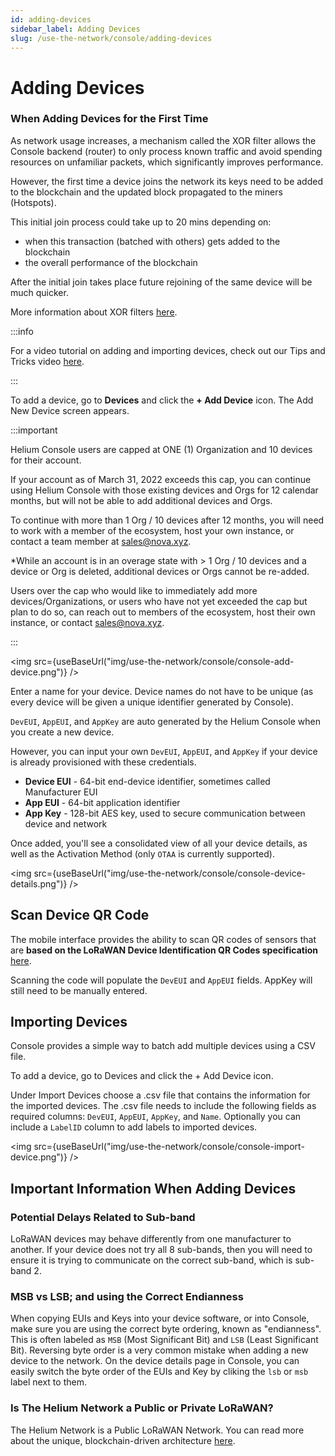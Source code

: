 ```yaml
---
id: adding-devices
sidebar_label: Adding Devices
slug: /use-the-network/console/adding-devices
---
```


# Adding Devices


### When Adding Devices for the First Time

As network usage increases, a mechanism called the XOR filter allows the Console
backend (router) to only process known traffic and avoid spending resources on
unfamiliar packets, which significantly improves performance.

However, the first time a device joins the network its keys need to be added to
the blockchain and the updated block propagated to the miners (Hotspots).

This initial join process could take up to 20 mins depending on:

- when this transaction (batched with others) gets added to the blockchain
- the overall performance of the blockchain

After the initial join takes place future rejoining of the same device will be
much quicker.

More information about XOR filters
[here](https://engineering.helium.com/2021/07/29/console-updates-2.0.html).

:::info

For a video tutorial on adding and importing devices, check out our Tips and
Tricks video [here](https://youtu.be/ntr839pqWpg).

:::

To add a device, go to **Devices** and click the **+ Add Device** icon. The Add
New Device screen appears.

:::important

Helium Console users are capped at ONE (1) Organization and 10
devices for their account.

If your account as of March 31, 2022 exceeds this cap, you can continue using
Helium Console with those existing devices and Orgs for 12 calendar months, but
will not be able to add additional devices and Orgs.

To continue with more than 1 Org / 10 devices after 12 months, you will need to
work with a member of the ecosystem, host your own instance, or contact a team
member at sales@nova.xyz.

\*While an account is in an overage state with > 1 Org / 10 devices and a device
or Org is deleted, additional devices or Orgs cannot be re-added.

Users over the cap who would like to immediately add more devices/Organizations,
or users who have not yet exceeded the cap but plan to do so, can reach out to
members of the ecosystem, host their own instance, or contact sales@nova.xyz.

:::

<img src={useBaseUrl("img/use-the-network/console/console-add-device.png")} />

Enter a name for your device. Device names do not have to be unique \(as every
device will be given a unique identifier generated by Console\).

`DevEUI`, `AppEUI`, and `AppKey` are auto generated by the Helium Console when
you create a new device.

However, you can input your own `DevEUI`, `AppEUI`, and `AppKey` if your device
is already provisioned with these credentials.

- **Device EUI** - 64-bit end-device identifier, sometimes called Manufacturer
  EUI
- **App EUI** - 64-bit application identifier
- **App Key** - 128-bit AES key, used to secure communication between device and
  network

Once added, you'll see a consolidated view of all your device details, as well
as the Activation Method \(only `OTAA` is currently supported\).

<img
  src={useBaseUrl("img/use-the-network/console/console-device-details.png")}
/>

## Scan Device QR Code

The mobile interface provides the ability to scan QR codes of sensors that are
**based on the LoRaWAN Device Identification QR Codes specification**
[here](https://lora-alliance.org/resource_hub/tr005-lorawan-device-identification-qr-codes/).

Scanning the code will populate the `DevEUI` and `AppEUI` fields. AppKey will
still need to be manually entered.

## Importing Devices

Console provides a simple way to batch add multiple devices using a CSV file.

To add a device, go to Devices and click the + Add Device icon.

Under Import Devices choose a .csv file that contains the information for the
imported devices. The .csv file needs to include the following fields as
required columns: `DevEUI`, `AppEUI`, `AppKey`, and `Name`. Optionally you can
include a `LabelID` column to add labels to imported devices.

<img
  src={useBaseUrl("img/use-the-network/console/console-import-device.png")}
/>

## Important Information When Adding Devices

### Potential Delays Related to Sub-band

LoRaWAN devices may behave differently from one manufacturer to another. If your
device does not try all 8 sub-bands, then you will need to ensure it is trying
to communicate on the correct sub-band, which is sub-band 2.

### MSB vs LSB; and using the Correct Endianness

When copying EUIs and Keys into your device software, or into Console, make sure
you are using the correct byte ordering, known as "endianness". This is often
labeled as `MSB` \(Most Significant Bit\) and `LSB` \(Least Significant Bit\).
Reversing byte order is a very common mistake when adding a new device to the
network. On the device details page in Console, you can easily switch the byte
order of the EUIs and Key by cliking the `lsb` or `msb` label next to them.

### Is The Helium Network a Public or Private LoRaWAN?

The Helium Network is a Public LoRaWAN Network. You can read more about the
unique, blockchain-driven architecture [here](/blockchain).
